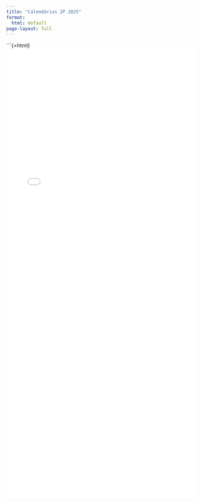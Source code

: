 ```yaml
---
title: "Calendários 2P 2025"
format:
  html: default
page-layout: full
---
```


\`\`\`{=html} <iframe
  src="resources/calendarios_EP_TODAS_2P_2025_single.html"
  width="100%"
  height="1200"
  style="border:none;"
  title="Calendários 2P 2025"> </iframe>
